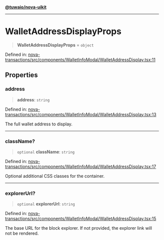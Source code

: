 [**@tuwaio/nova-uikit**](../../../README.md)

***

# WalletAddressDisplayProps

> **WalletAddressDisplayProps** = `object`

Defined in: [nova-transactions/src/components/WalletInfoModal/WalletAddressDisplay.tsx:11](https://github.com/TuwaIO/nova-uikit/blob/0f098f99a286cd51d21eb8dee167e935819b4f4d/packages/nova-transactions/src/components/WalletInfoModal/WalletAddressDisplay.tsx#L11)

## Properties

### address

> **address**: `string`

Defined in: [nova-transactions/src/components/WalletInfoModal/WalletAddressDisplay.tsx:13](https://github.com/TuwaIO/nova-uikit/blob/0f098f99a286cd51d21eb8dee167e935819b4f4d/packages/nova-transactions/src/components/WalletInfoModal/WalletAddressDisplay.tsx#L13)

The full wallet address to display.

***

### className?

> `optional` **className**: `string`

Defined in: [nova-transactions/src/components/WalletInfoModal/WalletAddressDisplay.tsx:17](https://github.com/TuwaIO/nova-uikit/blob/0f098f99a286cd51d21eb8dee167e935819b4f4d/packages/nova-transactions/src/components/WalletInfoModal/WalletAddressDisplay.tsx#L17)

Optional additional CSS classes for the container.

***

### explorerUrl?

> `optional` **explorerUrl**: `string`

Defined in: [nova-transactions/src/components/WalletInfoModal/WalletAddressDisplay.tsx:15](https://github.com/TuwaIO/nova-uikit/blob/0f098f99a286cd51d21eb8dee167e935819b4f4d/packages/nova-transactions/src/components/WalletInfoModal/WalletAddressDisplay.tsx#L15)

The base URL for the block explorer. If not provided, the explorer link will not be rendered.

